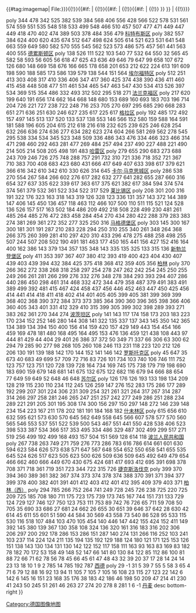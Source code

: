 {{#tag:imagemap|
File:{{{File|{{{1|Germany, German Democratic Republic, administrative divisions (+capitals +water) - zh-hant - colored.svg}}}}}}{{!}}{{#if: {{{3|}}} | {{{2}}}{{!}}{{{3}}}{{#if: {{{4|}}} | {{!}}{{{4}}}{{#if: {{{5|}}} | {{!}}{{{5}}} }} }} | {{{Maße|299x299px}}}{{!}}}}


poly 344 478 342 525 382 539 384 568 406 556 428 566 522 578 531 561 574 559 551 535 548 518 533 499 548 466 510 457 507 477 471 449 447 449 418 470 402 474 389 503 378 484 356 479 [[科特布斯区]]
poly 382 557 384 624 400 620 435 674 512 647 498 624 505 614 521 623 531 641 548 663 559 649 580 582 570 555 545 562 523 573 486 575 457 561 441 563 400 555 [[德累斯顿区]]
poly 138 526 111 522 103 540 77 532 64 550 32 565 45 582 58 593 56 605 56 618 47 625 43 636 49 646 79 647 99 658 107 672 126 680 148 669 158 676 166 665 178 658 201 653 212 622 224 613 191 609 198 590 188 585 173 586 139 579 138 544 151 564 [[埃尔福特区]]
poly 512 251 413 303 408 317 410 336 406 347 417 360 425 374 438 390 436 411 460 415 458 448 508 477 511 461 534 465 547 463 547 430 534 413 526 397 534 369 515 354 486 332 493 312 502 295 518 271 [[法兰克福区]]
poly 217 620 199 640 191 656 174 662 164 668 148 680 153 689 160 693 183 703 196 714 204 726 221 727 238 722 248 716 253 705 270 697 295 685 290 668 283 651 271 636 251 630 246 627 235 617 225 617 [[格拉区]]
poly 192 485 172 492 157 497 145 513 137 520 133 537 138 553 146 566 152 580 159 588 164 591 181 588 196 605 204 615 212 618 216 618 232 625 239 625 246 628 254 632 266 636 274 636 277 634 282 623 274 604 266 581 269 562 278 545 295 538 334 534 345 523 348 509 336 486 343 476 334 466 323 466 314 471 298 460 292 463 281 477 269 484 257 494 237 490 227 488 221 490 214 505 214 508 205 498 191 483 [[哈雷区]]
poly 279 655 290 683 273 688 243 709 246 726 275 748 288 757 291 732 310 721 336 718 352 721 367 710 383 700 408 683 423 680 431 666 417 649 407 633 398 617 379 621 366 616 342 610 342 610 330 626 314 645 [[卡尔·马克思城区]]
poly 286 538 270 554 267 584 266 602 276 617 282 632 277 641 282 655 287 660 316 654 327 637 335 622 339 617 363 617 375 621 382 617 384 594 374 574 374 561 379 532 361 522 334 522 317 529 [[莱比锡区]]
poly 208 301 200 316 191 322 176 323 163 318 143 319 126 328 123 336 131 357 143 372 144 389 147 406 145 450 136 457 118 463 112 466 107 500 110 511 115 521 124 528 136 526 157 517 163 502 184 486 209 492 218 508 228 499 230 481 261 485 264 485 276 472 283 458 284 454 270 434 280 422 288 379 283 383 274 381 269 361 272 352 277 325 250 316 [[马格德堡区]]
poly 303 145 300 167 300 181 301 191 287 210 283 228 294 250 310 255 340 261 348 264 368 266 375 260 399 281 410 297 420 310 433 296 478 275 488 258 498 255 507 244 507 208 502 190 491 181 463 177 450 165 441 156 427 152 416 164 400 162 386 143 379 134 357 135 348 143 335 135 325 133 315 136 [[新勃兰登堡区]]
poly 411 353 397 367 407 380 412 393 419 400 423 404 430 407 439 403 439 394 432 384 425 375 418 368 412 359 405 356 [[东柏林|柏林]]
poly 370 266 362 272 338 268 318 258 297 254 278 247 262 242 254 245 250 255 249 266 261 281 266 299 276 332 276 348 278 384 293 393 294 407 286 440 286 450 298 461 314 468 332 472 344 479 358 487 379 491 383 491 389 499 392 481 415 467 424 458 437 456 446 452 463 447 450 425 456 414 441 414 418 411 418 402 414 401 405 405 399 405 381 399 369 399 368 402 368 390 372 384 373 373 385 364 390 360 396 365 398 366 406 360 405 343 401 331 412 329 410 315 399 305 399 302 398 289 393 271 383 262 361 270 344 274 [[波茨坦区]]
poly 141 143 117 174 158 173 203 183 223 170 234 152 252 146 280 144 308 141 322 135 337 137 343 145 350 142 365 134 389 134 394 150 400 156 414 159 420 157 429 149 443 154 454 166 459 169 478 181 480 168 495 164 495 153 476 136 459 121 438 108 443 97 444 81 429 44 404 29 401 26 386 37 372 50 349 71 337 66 306 63 300 62 294 79 285 90 277 98 268 105 260 108 246 113 231 118 223 120 212 126 206 130 191 139 188 142 170 144 152 141 146 142 [[罗斯托克区]]
poly 45 647 35 673 40 683 49 699 57 709 72 716 83 726 101 734 103 740 106 746 111 752 123 757 123 751 120 728 139 728 164 734 169 745 175 738 179 719 198 690 183 690 159 679 148 681 141 675 132 675 122 682 116 679 94 666 88 654 77 649 59 649 52 648 46 648 [[苏尔区]]
poly 126 176 126 193 133 198 134 209 128 219 115 230 110 234 112 245 126 259 147 276 152 283 175 286 177 289 192 299 207 301 224 306 231 309 254 321 261 321 264 317 267 314 287 314 266 297 258 281 246 265 247 251 257 242 277 249 286 251 288 234 289 221 291 205 301 195 308 174 300 156 297 150 297 148 272 146 239 148 234 154 223 167 211 178 202 181 191 184 168 182 [[什未林区]]
poly 615 656 610 632 595 621 573 630 570 645 562 649 558 645 566 607 578 577 570 560 565 546 553 537 551 522 539 500 543 467 551 441 550 428 538 406 523 398 533 387 534 366 517 353 495 334 486 329 487 302 499 299 517 271 519 256 499 192 499 168 493 157 504 151 569 128 614 118 [[波兰人民共和国]]
poly 267 738 263 749 271 759 276 773 286 783 616 786 614 661 601 630 594 623 584 626 573 638 571 647 567 648 554 652 550 658 541 655 535 645 524 626 517 623 505 623 500 626 509 636 509 645 492 649 479 654 466 662 460 666 449 670 430 675 424 681 417 693 412 695 391 698 378 708 371 718 361 719 351 723 344 722 315 726 [[捷克斯洛伐克]]
poly 399 370 394 360 389 361 382 367 374 373 374 378 374 388 370 391 371 394 377 399 378 400 382 401 391 401 412 403 412 401 412 395 409 379 403 371 [[西柏林|柏林（西）]]
poly 294 785 266 752 264 741 249 728 245 726 238 725 220 725 209 725 185 708 180 711 175 723 175 739 173 745 167 744 151 731 133 729 124 729 127 746 127 750 123 753 111 753 89 742 76 726 65 711 59 708 50 705 35 690 33 686 27 681 24 662 26 655 30 651 39 646 37 642 28 630 42 614 45 611 55 601 51 590 44 584 30 569 43 558 73 540 86 528 95 533 115 530 116 518 107 484 103 470 105 454 140 446 147 442 155 424 152 411 149 392 145 380 139 367 130 358 108 324 136 320 161 316 183 316 202 306 206 297 200 292 178 286 153 286 151 287 140 274 131 266 116 252 103 241 103 237 114 224 124 211 135 194 135 192 129 188 124 180 121 171 125 153 126 151 138 143 130 134 131 130 142 122 152 117 158 111 163 93 163 83 169 83 182 78 182 70 172 53 158 49 148 52 147 66 141 80 130 84 122 85 112 86 100 81 88 72 66 71 62 78 56 78 45 66 45 61 47 48 43 32 39 20 37 17 28 14 24 14 23 13 18 10 1 9 2 785 14 785 192 787 [[西德]]
poly 29 -1 31 5 39 7 55 5 58 3 65 4 71 6 79 12 88 16 92 13 94 11 105 7 105 7 105 16 108 23 115 27 123 22 142 6 142 6 145 16 151 23 168 35 176 38 183 42 186 46 198 50 209 47 214 41 230 41 243 50 245 51 261 46 263 27 274 20 278 8 281 1 6 -1 [[丹麦]]
desc bottom-right
}}<noinclude>
[[Category:德国图像地图]]
</noinclude>